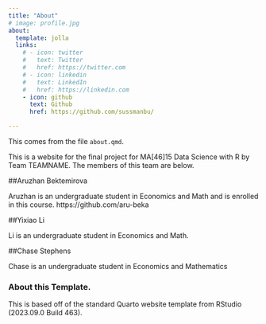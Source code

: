 ```yaml
---
title: "About"
# image: profile.jpg
about:
  template: jolla
  links:
    # - icon: twitter
    #   text: Twitter
    #   href: https://twitter.com
    # - icon: linkedin
    #   text: LinkedIn
    #   href: https://linkedin.com
    - icon: github
      text: Github
      href: https://github.com/sussmanbu/

---
```



This comes from the file `about.qmd`.

This is a website for the final project for MA[46]15 Data Science with R by Team TEAMNAME.
The members of this team are below.

##Aruzhan Bektemirova

Aruzhan is an undergraduate student in Economics and Math and is enrolled in this course. 
https://github.com/aru-beka 

##Yixiao Li

Li is an undergraduate student in Economics and Math.

##Chase Stephens

Chase is an undergraduate student in Economics and Mathematics




<!-- Please leave in the information below -->

### About this Template.

This is based off of the standard Quarto website template from RStudio (2023.09.0 Build 463).
